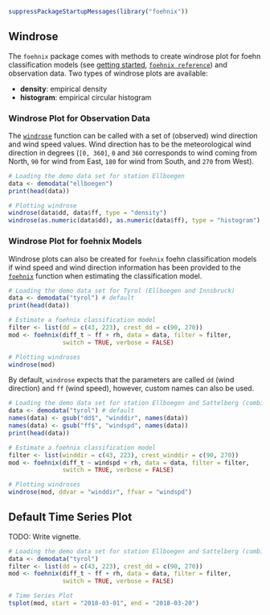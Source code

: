 
```r
suppressPackageStartupMessages(library("foehnix"))
```

## Windrose

The `foehnix` package comes with methods to create windrose plot for
foehn classification models (see [getting started](foehnix.html),
[`foehnix reference`](../references/foehnix.html)) and observation
data. Two types of windrose plots are available:

* **density**: empirical density
* **histogram**: empirical circular histogram

### Windrose Plot for Observation Data

The [`windrose`](../references/windrose.html) function can be called
with a set of (observed) wind direction and wind speed values. Wind
direction has to be the meteorological wind direction in degrees
(`[0, 360]`, `0` and `360` corresponds to wind coming from North,
`90` for wind from East, `180` for wind from South, and `270` from
West).


```r
# Loading the demo data set for station Ellboegen
data <- demodata("ellboegen")
print(head(data))

# Plotting windrose
windrose(data$dd, data$ff, type = "density")
windrose(as.numeric(data$dd), as.numeric(data$ff), type = "histogram")
```

### Windrose Plot for foehnix Models

Windrose plots can also be created for `foehnix` foehn classification
models if wind speed and wind direction information has been provided
to the [`foehnix`](../references/foehnix.html) function when estimating
the classification model.

```r
# Loading the demo data set for Tyrol (Ellboegen and Innsbruck)
data <- demodata("tyrol") # default
print(head(data))

# Estimate a foehnix classification model
filter <- list(dd = c(43, 223), crest_dd = c(90, 270))
mod <- foehnix(diff_t ~ ff + rh, data = data, filter = filter,
               switch = TRUE, verbose = FALSE)

# Plotting windroses
windrose(mod)
```

By default, `windrose` expects that the parameters are called `dd` (wind direction)
and `ff` (wind speed), however, custom names can also be used.

```r
# Loading the demo data set for station Ellboegen and Sattelberg (combined)
data <- demodata("tyrol") # default
names(data) <- gsub("dd$", "winddir", names(data))
names(data) <- gsub("ff$", "windspd", names(data))
print(head(data))

# Estimate a foehnix classification model
filter <- list(winddir = c(43, 223), crest_winddir = c(90, 270))
mod <- foehnix(diff_t ~ windspd + rh, data = data, filter = filter,
               switch = TRUE, verbose = FALSE)

# Plotting windroses
windrose(mod, ddvar = "winddir", ffvar = "windspd")
```


## Default Time Series Plot

TODO: Write vignette.

```r
# Loading the demo data set for station Ellboegen and Sattelberg (combined)
data <- demodata("tyrol")
filter <- list(dd = c(43, 223), crest_dd = c(90, 270))
mod <- foehnix(diff_t ~ ff + rh, data = data, filter = filter,
               switch = TRUE, verbose = FALSE)

# Time Series Plot
tsplot(mod, start = "2018-03-01", end = "2018-03-20")
```


